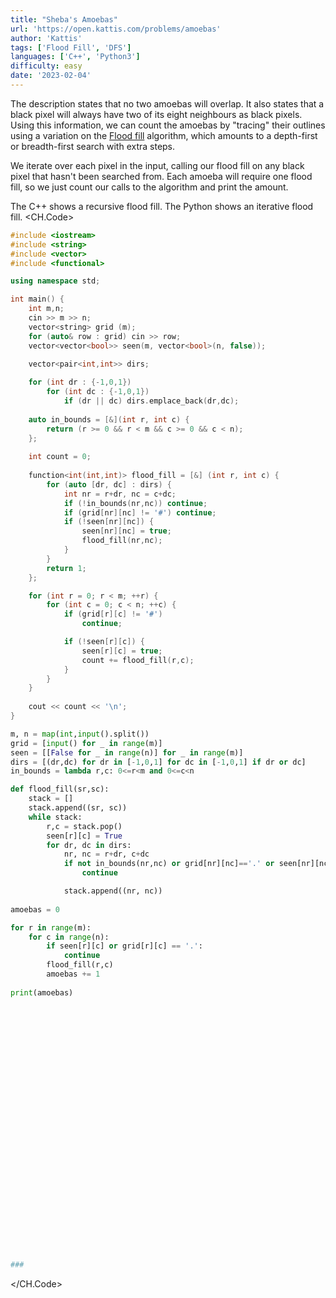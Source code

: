 ```yaml
---
title: "Sheba's Amoebas"
url: 'https://open.kattis.com/problems/amoebas'
author: 'Kattis'
tags: ['Flood Fill', 'DFS'] 
languages: ['C++', 'Python3']
difficulty: easy
date: '2023-02-04'
---
```

The description states that no two amoebas will overlap. It also states that a black pixel will always have two of its eight neighbours as black pixels.
Using this information, we can count the amoebas by "tracing" their outlines using a variation on the [Flood fill](https://en.wikipedia.org/wiki/Flood_fill) algorithm,
which amounts to a depth-first or breadth-first search with extra steps.

We iterate over each pixel in the input, calling our flood fill on any black pixel that hasn't been searched from. Each amoeba will require one flood fill, so we just count
our calls to the algorithm and print the amount.

The C++ shows a recursive flood fill. The Python shows an iterative flood fill.
<CH.Code>

```cpp amoebas.cpp
#include <iostream>
#include <string>
#include <vector>
#include <functional>

using namespace std;

int main() {
    int m,n;
    cin >> m >> n;
    vector<string> grid (m);
    for (auto& row : grid) cin >> row;
    vector<vector<bool>> seen(m, vector<bool>(n, false));
    
    vector<pair<int,int>> dirs;

    for (int dr : {-1,0,1})
        for (int dc : {-1,0,1})
            if (dr || dc) dirs.emplace_back(dr,dc);
    
    auto in_bounds = [&](int r, int c) {
        return (r >= 0 && r < m && c >= 0 && c < n);  
    };
    
    int count = 0;
    
    function<int(int,int)> flood_fill = [&] (int r, int c) {
        for (auto [dr, dc] : dirs) {
            int nr = r+dr, nc = c+dc;
            if (!in_bounds(nr,nc)) continue;
            if (grid[nr][nc] != '#') continue;
            if (!seen[nr][nc]) {
                seen[nr][nc] = true;
                flood_fill(nr,nc);  
            }
        }    
        return 1;
    };

    for (int r = 0; r < m; ++r) {
        for (int c = 0; c < n; ++c) {
            if (grid[r][c] != '#')
                continue;

            if (!seen[r][c]) {
                seen[r][c] = true;
                count += flood_fill(r,c);
            }
        }
    }
    
    cout << count << '\n';
}
```


```py amoebas.py
m, n = map(int,input().split())
grid = [input() for _ in range(m)]
seen = [[False for _ in range(n)] for _ in range(m)]
dirs = [(dr,dc) for dr in [-1,0,1] for dc in [-1,0,1] if dr or dc]
in_bounds = lambda r,c: 0<=r<m and 0<=c<n

def flood_fill(sr,sc):
    stack = []
    stack.append((sr, sc))
    while stack:
        r,c = stack.pop()
        seen[r][c] = True
        for dr, dc in dirs:
            nr, nc = r+dr, c+dc
            if not in_bounds(nr,nc) or grid[nr][nc]=='.' or seen[nr][nc]:
                continue

            stack.append((nr, nc))
                
amoebas = 0

for r in range(m):
    for c in range(n):
        if seen[r][c] or grid[r][c] == '.':
            continue
        flood_fill(r,c)
        amoebas += 1
        
print(amoebas)






























###
```

</CH.Code>
